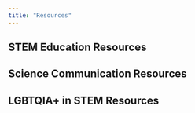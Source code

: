 ```yaml
---
title: "Resources"
---
```


## STEM Education Resources

## Science Communication Resources

## LGBTQIA+ in STEM Resources
